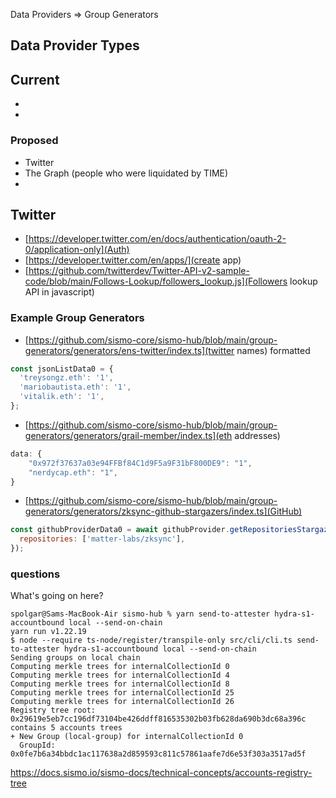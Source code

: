 Data Providers => Group Generators

## Data Provider Types

## Current

-
-

### Proposed

- Twitter
- The Graph (people who were liquidated by TIME)
-

## Twitter

- [https://developer.twitter.com/en/docs/authentication/oauth-2-0/application-only](Auth)
- [https://developer.twitter.com/en/apps/](create app)
- [https://github.com/twitterdev/Twitter-API-v2-sample-code/blob/main/Follows-Lookup/followers_lookup.js](Followers lookup API in javascript)

### Example Group Generators

- [https://github.com/sismo-core/sismo-hub/blob/main/group-generators/generators/ens-twitter/index.ts](twitter names) formatted

```js
const jsonListData0 = {
  'treysongz.eth': '1',
  'mariobautista.eth': '1',
  'vitalik.eth': '1',
};
```

- [https://github.com/sismo-core/sismo-hub/blob/main/group-generators/generators/grail-member/index.ts](eth addresses)

```js
data: {
    "0x972f37637a03e94FFBf84C1d9F5a9F31bF800DE9": "1",
    "nerdycap.eth": "1",
}
```

- [https://github.com/sismo-core/sismo-hub/blob/main/group-generators/generators/zksync-github-stargazers/index.ts](GitHub)

```js
const githubProviderData0 = await githubProvider.getRepositoriesStargazers({
  repositories: ['matter-labs/zksync'],
});
```



### questions
What's going on here?

```shell
spolgar@Sams-MacBook-Air sismo-hub % yarn send-to-attester hydra-s1-accountbound local --send-on-chain 
yarn run v1.22.19
$ node --require ts-node/register/transpile-only src/cli/cli.ts send-to-attester hydra-s1-accountbound local --send-on-chain
Sending groups on local chain
Computing merkle trees for internalCollectionId 0
Computing merkle trees for internalCollectionId 4
Computing merkle trees for internalCollectionId 8
Computing merkle trees for internalCollectionId 25
Computing merkle trees for internalCollectionId 26
Registry tree root: 0x29619e5eb7cc196df73104be426ddff816535302b03fb628da690b3dc68a396c
contains 5 accounts trees
+ New Group (local-group) for internalCollectionId 0
  GroupId: 0x0fe7b6a34bbdc1ac117638a2d859593c811c57861aafe7d6e53f303a3517ad5f
```
https://docs.sismo.io/sismo-docs/technical-concepts/accounts-registry-tree